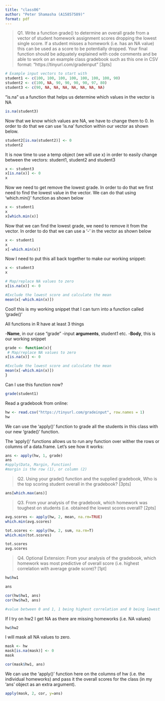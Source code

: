 ```yaml
---
title: "class06"
author: "Peter Shamasha (A15857589)"
format: pdf
---
```


 > Q1. Write a function grade() to determine an overall grade from a vector of student homework
assignment scores dropping the lowest single score. If a student misses a homework (i.e. has an
NA value) this can be used as a score to be potentially dropped. Your final function should be
adquately explained with code comments and be able to work on an example class gradebook
such as this one in CSV format: “https://tinyurl.com/gradeinput” [3pts]

```r
# Example input vectors to start with
student1 <- c(100, 100, 100, 100, 100, 100, 100, 90)
student2 <- c(100, NA, 90, 90, 90, 90, 97, 80)
student3 <- c(90, NA, NA, NA, NA, NA, NA, NA)

```

"is.na" us a function that helps us determine which values in the vector is NA
```r
is.na(student3)
```

Now that we know which values are NA, we have to change them to 0. In order to do that we can use 'is.na' function within our vector as shown below.

```r
student2[is.na(student2)] <- 0
student2
```
It is now time to use a temp object (we will use x) in order to easily change between the vectors: student1, student2 and student3


```r
x <- student3
x[is.na(x)] <- 0
x
```

Now we need to get remove the lowest grade. In order to do that we first need to find the lowest value in the vector. We can do that using 'which.min()' function as shown below


```r
x <- student1
x
x[which.min(x)]
```

Now that we can find the lowest grade, we need to remove it from the vector. In order to do that we can use a '-' in the vector as shown below
```r
x <- student1
x
x[-which.min(x)]

```
Now I need to put this all back together to make our working snippet:

```r
x <- student3
x

# Map/replace NA values to zero
x[is.na(x)] <- 0

#Exclude the lowest score and calculate the mean
mean(x[-which.min(x)])
```
Cool! this is my working snippet that I can turn into a function called 'grade()'

All functions in R have at least 3 things

-**Name**, in our case "grade"
-input **arguments**, student1 etc.
-**Body**, this is our working snippet


```r
grade <- function(x){
 # Map/replace NA values to zero
x[is.na(x)] <- 0

#Exclude the lowest score and calculate the mean
mean(x[-which.min(x)])
}
```

Can I use this function now?

```r
grade(student1)
```

Read a gradebook from online:

```r
hw <- read.csv("https://tinyurl.com/gradeinput", row.names = 1)
hw
```

We can use the 'apply()' function to grade all the students in this class with our new 'grade()' function.

The 'apply()' functions allows us to run any function over wither the rows or columns of a data.frame. Let's see how it works:

```r
ans <- apply(hw, 1, grade)
ans
#apply(Data, Margin, Function) 
#margin is the row (1), or column (2)
```

>Q2. Using your grade() function and the supplied gradebook, Who is the top scoring student
overall in the gradebook? [3pts]


```r
ans[which.max(ans)]
```

> Q3. From your analysis of the gradebook, which homework was toughest on students (i.e. obtained
the lowest scores overall? [2pts]

```r
avg.scores <- apply(hw, 2, mean, na.rm=TRUE)
which.min(avg.scores)
```
```r
tot.scores <- apply(hw, 2, sum, na.rm=T)
which.min(tot.scores)
```

```r
tot.scores
avg.scores
```

> Q4. Optional Extension: From your analysis of the gradebook, which homework was most
predictive of overall score (i.e. highest correlation with average grade score)? [1pt]

```r
hw$hw1
```

```r
ans
```

```r
cor(hw$hw1, ans)
cor(hw$hw3, ans)

#value between 0 and 1, 1 being highest correlation and 0 being lowest correlation
```

If I try on hw2 I get NA as there are missing homeworks (i.e. NA values)

```r
hw$hw2
```

I will mask all NA values to zero.

```r
mask <- hw
mask[is.na(mask)] <- 0
mask
```

```r
cor(mask$hw1, ans)
```

We can use the 'apply()' function here on the columns of hw (i.e. the individual homeworks) and pass it the overall scores for the class (in my 'ans' object as an extra argument).

```r
apply(mask, 2, cor, y=ans)
```

